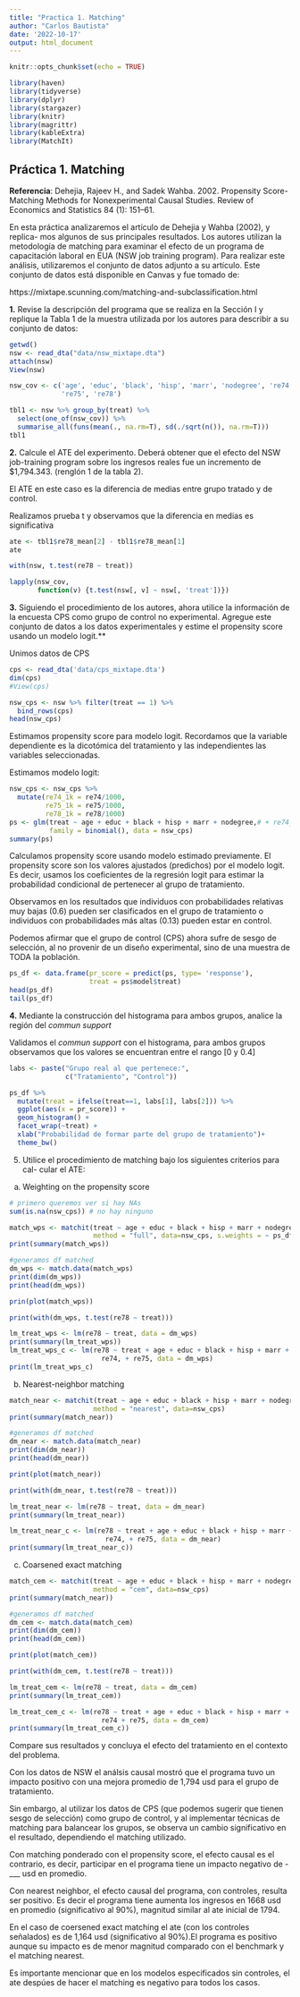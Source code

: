```yaml
---
title: "Practica 1. Matching"
author: "Carlos Bautista"
date: '2022-10-17'
output: html_document
---
```


```r
knitr::opts_chunk$set(echo = TRUE)

library(haven)
library(tidyverse)
library(dplyr)
library(stargazer)
library(knitr)
library(magrittr)
library(kableExtra)
library(MatchIt)
```

## Práctica 1. Matching

**Referencia**: Dehejia, Rajeev H., and Sadek Wahba. 2002. Propensity Score-
Matching Methods for Nonexperimental Causal Studies. Review of Economics
and Statistics 84 (1): 151–61.

En esta práctica analizaremos el artículo de Dehejia y Wahba (2002), y replica-
mos algunos de sus principales resultados. Los autores utilizan la metodología
de matching para examinar el efecto de un programa de capacitación laboral
en EUA (NSW job training program). Para realizar este análisis, utilizaremos el
conjunto de datos adjunto a su artículo. Este conjunto de datos está disponible
en Canvas y fue tomado de:

https://mixtape.scunning.com/matching-and-subclassification.html

**1.** Revise la descripción del programa que se realiza en la Sección I y replique
la Tabla 1 de la muestra utilizada por los autores para describir a su
conjunto de datos:

```r
getwd()
nsw <- read_dta("data/nsw_mixtape.dta")
attach(nsw)
View(nsw)

nsw_cov <- c('age', 'educ', 'black', 'hisp', 'marr', 'nodegree', 're74', 
             're75', 're78')

tbl1 <- nsw %>% group_by(treat) %>% 
  select(one_of(nsw_cov)) %>% 
  summarise_all(funs(mean(., na.rm=T), sd(./sqrt(n()), na.rm=T)))
tbl1
```

**2.** Calcule el ATE del experimento. Deberá obtener que el efecto del NSW
job-training program sobre los ingresos reales fue un incremento de $1,794.343.
(renglón 1 de la tabla 2).

El ATE en este caso es la diferencia de medias entre grupo tratado y de control.

Realizamos prueba t y observamos que la diferencia en medias es significativa

```r
ate <- tbl1$re78_mean[2] - tbl1$re78_mean[1]
ate

with(nsw, t.test(re78 ~ treat))
```
```r
lapply(nsw_cov,
       function(v) {t.test(nsw[, v] ~ nsw[, 'treat'])})
```


**3.** Siguiendo el procedimiento de los autores, ahora utilice la información de
la encuesta CPS como grupo de control no experimental. Agregue este
conjunto de datos a los datos experimentales y estime el propensity score
usando un modelo logit.**

Unimos datos de CPS

```r
cps <- read_dta('data/cps_mixtape.dta')
dim(cps)
#View(cps)

nsw_cps <- nsw %>% filter(treat == 1) %>% 
  bind_rows(cps)
head(nsw_cps)
```
Estimamos propensity score para modelo logit. Recordamos que la variable 
dependiente es la dicotómica del tratamiento y las independientes las variables
seleccionadas.

Estimamos modelo logit:

```r
nsw_cps <- nsw_cps %>% 
  mutate(re74_1k = re74/1000,
         re75_1k = re75/1000,
         re78_1k = re78/1000)
ps <- glm(treat ~ age + educ + black + hisp + marr + nodegree,# + re74_1k+ re75_1k,
          family = binomial(), data = nsw_cps)
summary(ps)
```

Calculamos propensity score usando modelo estimado previamente.
El propensity score son los valores ajustados (predichos) por el modelo logit.
Es decir, usamos los coeficientes de la regresión logit para estimar la probabilidad
condicional de pertenecer al grupo de tratamiento.

Observamos en los resultados que individuos con probabilidades relativas muy bajas (0.6) 
pueden ser clasificados en el grupo de tratamiento o individuos con probabilidades 
más altas (0.13) pueden estar en control.

Podemos afirmar que el grupo de control (CPS) ahora sufre de sesgo de selección,
al no provenir de un diseño experimental, sino de una muestra de TODA la población.


```r
ps_df <- data.frame(pr_score = predict(ps, type= 'response'),
                    treat = ps$model$treat)
head(ps_df)
tail(ps_df)
```

**4.** Mediante la construcción del histograma para ambos grupos, analice la
región del *commun support*

Validamos el *commun support* con el histograma, para ambos grupos observamos
que los valores se encuentran entre el rango [0 y 0.4]

```r
labs <- paste("Grupo real al que pertenece:", 
              c("Tratamiento", "Control"))

ps_df %>% 
  mutate(treat = ifelse(treat==1, labs[1], labs[2])) %>% 
  ggplot(aes(x = pr_score)) +
  geom_histogram() +
  facet_wrap(~treat) +
  xlab("Probabilidad de formar parte del grupo de tratamiento")+
  theme_bw()
```
5. Utilice el procedimiento de matching bajo los siguientes criterios para cal-
cular el ATE:

a) Weighting on the propensity score

```r
# primero queremos ver si hay NAs
sum(is.na(nsw_cps)) # no hay ninguno

match_wps <- matchit(treat ~ age + educ + black + hisp + marr + nodegree,
                     method = "full", data=nsw_cps, s.weights = ~ ps_df$pr_score)
print(summary(match_wps))

#generamos df matched
dm_wps <- match.data(match_wps)
print(dim(dm_wps))
print(head(dm_wps))

prin(plot(match_wps))

print(with(dm_wps, t.test(re78 ~ treat)))

lm_treat_wps <- lm(re78 ~ treat, data = dm_wps)
print(summary(lm_treat_wps))
lm_treat_wps_c <- lm(re78 ~ treat + age + educ + black + hisp + marr + nodegree +
                       re74, + re75, data = dm_wps)
print(lm_treat_wps_c)
```

b) Nearest-neighbor matching

```r
match_near <- matchit(treat ~ age + educ + black + hisp + marr + nodegree,
                     method = "nearest", data=nsw_cps)
print(summary(match_near))

#generamos df matched
dm_near <- match.data(match_near)
print(dim(dm_near))
print(head(dm_near))

print(plot(match_near))

print(with(dm_near, t.test(re78 ~ treat)))

lm_treat_near <- lm(re78 ~ treat, data = dm_near)
print(summary(lm_treat_near))

lm_treat_near_c <- lm(re78 ~ treat + age + educ + black + hisp + marr + nodegree +
                        re74, + re75, data = dm_near)
print(summary(lm_treat_near_c))
```

c) Coarsened exact matching

```r
match_cem <- matchit(treat ~ age + educ + black + hisp + marr + nodegree,
                     method = "cem", data=nsw_cps)
print(summary(match_near))

#generamos df matched
dm_cem <- match.data(match_cem)
print(dim(dm_cem))
print(head(dm_cem))

print(plot(match_cem))

print(with(dm_cem, t.test(re78 ~ treat)))

lm_treat_cem <- lm(re78 ~ treat, data = dm_cem)
print(summary(lm_treat_cem))

lm_treat_cem_c <- lm(re78 ~ treat + age + educ + black + hisp + marr + nodegree +
                       re74 + re75, data = dm_cem)
print(summary(lm_treat_cem_c))
```

Compare sus resultados y concluya el efecto del tratamiento en el contexto
del problema.

Con los datos de NSW el análsis causal mostró que el programa tuvo un impacto positivo
con una mejora promedio de 1,794 usd para el grupo de tratamiento.

Sin embargo, al utilizar los datos de CPS (que podemos sugerir que tienen sesgo de selección)
como grupo de control, y al implementar técnicas de matching para balancear los grupos, 
se observa un cambio significativo en el resultado, dependiendo el matching utilizado.

Con matching ponderado con el propensity score, el efecto causal es el contrario, es decir,
participar en el programa tiene un impacto negativo de -___ usd en promedio.

Con nearest neighbor, el efecto causal del programa, con controles, resulta ser positivo.
Es decir el programa tiene aumenta los ingresos en 1668 usd en promedio (significativo al 90%),
magnitud similar al ate inicial de 1794.

En el caso de coersened exact matching el ate (con los controles señalados) es de 1,164 usd
(significativo al 90%).El programa es positivo aunque su impacto es de menor magnitud comparado
con el benchmark y el matching nearest.

Es importante mencionar que en los modelos especificados sin controles, el ate despúes de
hacer el matching es negativo para todos los casos.
